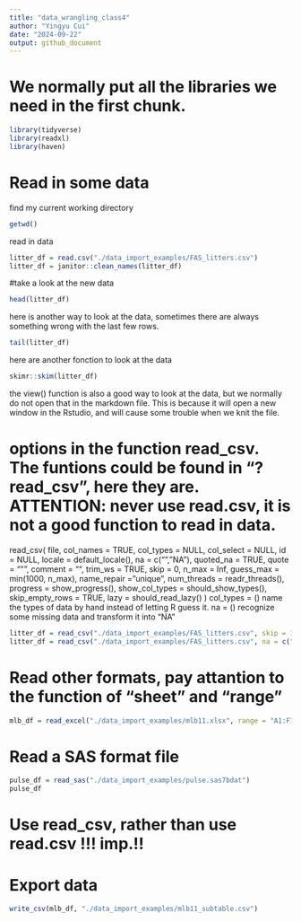 ```yaml
---
title: "data_wrangling_class4"
author: "Yingyu Cui"
date: "2024-09-22"
output: github_document
---
```


# We normally put all the libraries we need in the first chunk.
```r
library(tidyverse)
library(readxl)
library(haven)
```

# Read in some data 
find my current working directory
```r
getwd()
```
read in data
```r
litter_df = read.csv("./data_import_examples/FAS_litters.csv")
litter_df = janitor::clean_names(litter_df)
```

#take a look at the new data 
```r
head(litter_df)
```
here is another way to look at the data, sometimes there are always something wrong with the last few rows.
```r
tail(litter_df)
```
here are another fonction to look at the data
```r
skimr::skim(litter_df)
```

the view() function is also a good way to look at the data, but we normally do not open that in the markdown file. This is because it will open a new window in the Rstudio, and will cause some trouble when we knit the file. 

# options in the function read_csv. The funtions could be found in "?read_csv", here they are. ATTENTION: never use read.csv, it is not a good function to read in data. 
read_csv(
  file,
  col_names = TRUE,
  col_types = NULL,
  col_select = NULL,
  id = NULL,
  locale = default_locale(),
  na = c("", "NA"),
  quoted_na = TRUE,
  quote = "\"",
  comment = "",
  trim_ws = TRUE,
  skip = 0,
  n_max = Inf,
  guess_max = min(1000, n_max),
  name_repair = "unique",
  num_threads = readr_threads(),
  progress = show_progress(),
  show_col_types = should_show_types(),
  skip_empty_rows = TRUE,
  lazy = should_read_lazy()
)
col_types = () name the types of data by hand instead of letting R guess it.
na = () recognize some missing data and transform it into "NA"

```r
litter_df = read_csv("./data_import_examples/FAS_litters.csv", skip = 10, col_names = FALSE)
litter_df = read_csv("./data_import_examples/FAS_litters.csv", na = c("NA", "N/A", "999", "."))
```

# Read other formats, pay attantion to the function of "sheet" and "range"
```r
mlb_df = read_excel("./data_import_examples/mlb11.xlsx", range = "A1:F7")
```
# Read a SAS format file
```r
pulse_df = read_sas("./data_import_examples/pulse.sas7bdat")
pulse_df
``` 
# Use read_csv, rather than use read.csv !!! imp.!!

# Export data 
```r
write_csv(mlb_df, "./data_import_examples/mlb11_subtable.csv")
```


